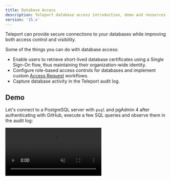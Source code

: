```yaml
---
title: Database Access
description: Teleport database access introduction, demo and resources.
version: '15.x'
---
```


Teleport can provide secure connections to your databases while improving both
access control and visibility.

Some of the things you can do with database access:

- Enable users to retrieve short-lived database certificates using a Single Sign-On
  flow, thus maintaining their organization-wide identity.
- Configure role-based access controls for databases and implement custom
  [Access Request](/docs/access-controls/access-requests) workflows.
- Capture database activity in the Teleport audit log.

## Demo

Let's connect to a PostgreSQL server with `psql` and pgAdmin 4 after authenticating
with GitHub, execute a few SQL queries and observe them in the audit log:

<video autoPlay loop muted playsInline controls>
  <source src="../../../assets/dbaccessdemo-d2b07ea2a0.mp4" type="video/mp4" />

  <source src="../../../assets/dbaccessdemo-71558a025e.webm" type="video/webm" />

  Your browser does not support the video tag.
</video>

## Getting started

- [Getting started](/docs/database-access/getting-started): Connect Aurora PostgreSQL in a 10
  minute guide.

## How to connect your database to Teleport

- [Active Directory SQL Server](/docs/database-access/guides/sql-server-ad): Connect Microsoft SQL Server with Active Directory authentication.
- [Active Directory SQL Server with PKINIT](/docs/database-access/guides/sql-server-ad-pkinit): Connect Microsoft SQL Server with Active Directory PKINIT authentication.
- [AWS DynamoDB](/docs/database-access/guides/aws-dynamodb): Connect AWS DynamoDB.
- [AWS OpenSearch](/docs/database-access/guides/aws-opensearch): Connect AWS OpenSearch.
- [AWS ElastiCache & MemoryDB](/docs/database-access/guides/redis-aws): Connect AWS ElastiCache or AWS MemoryDB for Redis database.
- [AWS RDS & Aurora](/docs/database-access/guides/rds): Connect AWS RDS or Aurora PostgreSQL, MariaDB or MySQL database.
- [AWS RDS Proxy for MariaDB/MySQL](/docs/database-access/guides/rds-proxy-mysql): Connect AWS RDS Proxy instances to Teleport.
- [AWS RDS Proxy for PostgreSQL](/docs/database-access/guides/rds-proxy-postgres): Connect AWS RDS Proxy instances to Teleport.
- [AWS RDS Proxy for SQL Server](/docs/database-access/guides/rds-proxy-sqlserver): Connect AWS RDS Proxy instances to Teleport.
- [AWS Redshift](/docs/database-access/guides/postgres-redshift): Connect AWS Redshift database.
- [AWS Redshift Serverless](/docs/database-access/guides/redshift-serverless): Connect to AWS Redshift serverless.
- [AWS Keyspaces (Apache Cassandra)](/docs/database-access/guides/aws-cassandra-keyspaces): Connect to an AWS Keyspaces database.
- [Azure PostgreSQL & MySQL](/docs/database-access/guides/azure-postgres-mysql): Connect Azure PostgreSQL or MySQL.
- [Azure Cache for Redis](/docs/database-access/guides/azure-redis): Connect Azure Cache for Redis.
- [Azure SQL Server](/docs/database-access/guides/azure-sql-server-ad): Connect Azure SQL Server with Azure Active Directory authentication.
- [GCP Cloud SQL MySQL](/docs/database-access/guides/mysql-cloudsql): Connect GCP Cloud SQL MySQL database.
- [GCP Cloud SQL PostgreSQL](/docs/database-access/guides/postgres-cloudsql): Connect GCP Cloud SQL PostgreSQL database.
- [MongoDB Atlas](/docs/database-access/guides/mongodb-atlas): Connect MongoDB Atlas cluster.
- [Self-Hosted ClickHouse](/docs/database-access/guides/clickhouse-self-hosted): Connect self-hosted ClickHouse database.
- [Self-hosted CockroachDB](/docs/database-access/guides/cockroachdb-self-hosted): Connect self-hosted CockroachDB database.
- [Self-hosted Elasticsearch](/docs/database-access/guides/elastic)
- [Self-hosted MongoDB](/docs/database-access/guides/mongodb-self-hosted): Connect self-hosted MongoDB database.
- [Self-hosted MySQL & MariaDB](/docs/database-access/guides/mysql-self-hosted): Connect self-hosted MySQL or MariaDB database.
- [Self-hosted PostgreSQL](/docs/database-access/guides/postgres-self-hosted): Connect self-hosted PostgreSQL database.
- [Self-hosted Redis Cluster](/docs/database-access/guides/redis-cluster): Connect a self-hosted Redis Cluster.
- [Self-hosted Redis](/docs/database-access/guides/redis): Connect self-hosted Redis.
- [Self-Hosted Cassandra & ScyllaDB](/docs/database-access/guides/cassandra-self-hosted): Connect self-hosted Cassandra or ScyllaDB.
- [Self-Hosted Oracle](/docs/database-access/guides/oracle-self-hosted): Connect self-hosted Oracle database.
- [Snowflake](/docs/database-access/guides/snowflake): Connect Snowflake.

## Other guides

- [GUI clients](/docs/connect-your-client/gui-clients): Configure database graphical clients.
- [Dynamic Registration](/docs/database-access/guides/dynamic-registration): Register/unregister databases without restarting Teleport.
- [High Availability](/docs/database-access/guides/ha): Deploy database access in HA configuration.
- [AWS Auto-Discovery](/docs/database-access/guides/aws-discovery): Configure Teleport to discover for AWS-hosted databases.
- [AWS Cross-Account Access](/docs/database-access/guides/aws-cross-account): Connect AWS databases in external AWS accounts.

## Resources

To learn more about configuring role-based access control for database access,
check out the [RBAC](/docs/database-access/rbac) section.

The [Architecture](/docs/database-access/architecture) section provides a more in-depth look at
Teleport Database Service internals such as networking and security.

See [Reference](/docs/database-access/reference) for an overview of
database access-related configuration and CLI commands.

If you hit any issues, check out the [Troubleshooting
documentation](/docs/database-access/troubleshooting) for common problems and solutions.

## FAQ

Finally, check out [Frequently Asked Questions](/docs/database-access/faq).
